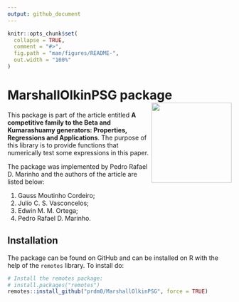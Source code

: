 ```yaml
---
output: github_document
---
```


<!-- README.md is generated from README.Rmd. Please edit that file -->

```r
knitr::opts_chunk$set(
  collapse = TRUE,
  comment = "#>",
  fig.path = "man/figures/README-",
  out.width = "100%"
)
```

# MarshallOlkinPSG package  <img src="logo.png" align="right" alt="" width="180" />

<!-- badges: start -->
<!-- badges: end -->

This package is part of the article entitled **A competitive family to the Beta and Kumarashuamy generators: Properties, Regressions and Applications**. The purpose of this library is to provide functions that numerically test some expressions in this paper.

The package was implemented by Pedro Rafael D. Marinho and the authors of the article are listed below:

1. Gauss Moutinho Cordeiro;
2. Julio C. S. Vasconcelos;
3. Edwin M. M. Ortega;
4. Pedro Rafael D. Marinho.

## Installation

The package can be found on GitHub and can be installed on R with the help of the `remotes` library. To install do:

``` r
# Install the remotes package:
# install.packages("remotes")
remotes::install_github("prdm0/MarshallOlkinPSG", force = TRUE)
```
